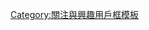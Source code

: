 {{Userbox
  |id=JFK
  |id-c=white
  |id-s=15
  |info=这个用户曾因看了《'''[[刺杀肯尼迪]]'''》而落泪。
  |info-c=#ffff99
  |info-s=10
  |border-c=yellow
}}<includeonly>[[Category:喜欢看电影JFK的维基人|{{PAGENAME}}]]</includeonly><noinclude>
[[Category:關注與興趣用戶框模板]]
</noinclude>